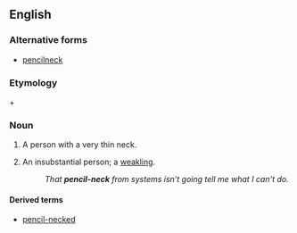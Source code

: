 {{also|pencilneck}}
==English==

===Alternative forms===
* [[pencilneck]]

===Etymology===
{{m|en|pencil}} + {{m|en|neck}}

===Noun===
{{en-noun}}

# A person with a very thin neck.
# {{lb|en|idiomatic|US|pejorative}} An insubstantial person; a [[weakling]].
#: ''That '''pencil-neck''' from systems isn't going tell me what I can't do.''

====Derived terms====
* [[pencil-necked]]